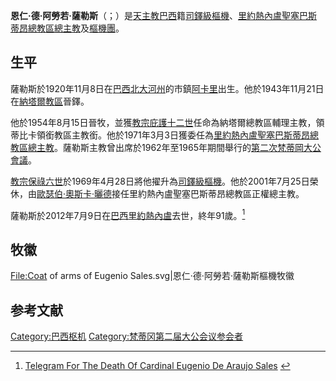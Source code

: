 {{Multiple issues|
{{expand|time=2017-02-06T01:15:48+00:00}}
{{Refimprove|time=2020-01-10T18:43:08+00:00}}
}}
{{NoteTA
|T=zh-hant:安日納·薩勒斯; zh-hans:安日纳·萨勒斯; zh-hk:恩仁·薩勒斯;
|1=zh-hant:安日納; zh-hans:安日纳; zh-hk:恩仁;
}}
{{Infobox Christian leader
| type             = Cardinal
| honorific-prefix =
| name             = 恩仁·薩勒斯<br />Eugênio Sales
| honorific-suffix =
| title            = [[天主教里約熱內盧總教區|天主教里約熱內盧聖塞巴斯蒂昂總教區總主教]]
| image            = Cardeal sales.jpg
| caption          = 
| province         =
| archdiocese      = 里約熱內盧聖塞巴斯蒂昂總教區
| see              = 
| enthroned        = 1971年3月3日
| ended            = 2001年7月25日
| predecessor      = {{link-en|雅各伯·德·巴羅斯·卡馬拉|Jaime de Barros Câmara}}
| successor        = [[歐瑟伯·奧斯卡·曬德|歐瑟伯·奧斯卡·曬德]]，{{link-en|聖心司鐸會|Priests of the Sacred Heart|S.C.J.}}
| ordination       = 1943年11月21日
| consecration     = 1954年8月15日
| cardinal         = 1969年4月28日
| created_cardinal_by = [[教宗保祿六世|教宗保祿六世]]
| rank             = [[樞機|司鐸級樞機]]
| birth_name       =
| birth_date       = {{birth date|1920|11|8|df=y}}
| birth_place      = [[巴西|巴西]][[北大河州|北大河州]][[阿卡里_(北大河州)|阿卡里]]
| death_date       = {{death date and age|2012|7|9|1920|11|8|df=yes}}
| death_place      = 巴西[[里約熱內盧|里約熱內盧]]
| buried           =
| nationality      =
| religion         = 天主教
| residence        = 巴西
| previous_post    = {{unbulleted list|[[天主教納塔爾總教區|納塔爾總教區輔理主教]]（1968年－1971年）|蒂比卡領銜教區領銜主教（1968年－1971年）}}
| parents          =
| spouse           =
| profession       =
| coat_of_arms     = Coat of arms of Eugenio Sales.svg
}}

'''恩仁·德·阿勞若·薩勒斯'''（{{lang-pt|Eugênio de Araújo Sales}}；{{bd|1920年|11月8日|2012年|7月9日|catIdx=Eugênio de Araújo Sales}}）是[[天主教|天主教]][[巴西|巴西]]籍[[樞機|司鐸級樞機]]、[[天主教里約熱內盧總教區|里約熱內盧聖塞巴斯蒂昂總教區總主教]]及[[樞機團|樞機團]]{{link-en|首席司鐸|Protopriest}}。

==生平==
薩勒斯於1920年11月8日在[[巴西|巴西]][[北大河州|北大河州]]的市鎮[[阿卡里_(北大河州)|阿卡里]]出生。他於1943年11月21日在[[天主教納塔爾總教區|納塔爾教區]]晉鐸。

他於1954年8月15日晉牧，並獲[[教宗庇護十二世|教宗庇護十二世]]任命為納塔爾總教區輔理主教，領蒂比卡領銜教區主教銜。他於1971年3月3日獲委任為[[天主教里約熱內盧總教區|里約熱內盧聖塞巴斯蒂昂總教區總主教]]。薩勒斯主教曾出席於1962年至1965年期間舉行的[[第二次梵蒂岡大公會議|第二次梵蒂岡大公會議]]。

[[教宗保祿六世|教宗保祿六世]]於1969年4月28日將他擢升為[[樞機|司鐸級樞機]]。他於2001年7月25日榮休，由{{link-en|聖心司鐸會|Priests of the Sacred Heart|聖心司鐸會會士}}[[歐瑟伯·奧斯卡·曬德|歐瑟伯·奧斯卡·曬德]]接任里約熱內盧聖塞巴斯蒂昂總教區正權總主教。

薩勒斯於2012年7月9日在[[巴西|巴西]][[里約熱內盧|里約熱內盧]]去世，終年91歲。<ref>[https://catholicnews.sg/index.php?option=com_content&view=article&id=7735:telegram-for-the-death-of-cardinal-eugenio-de-araujo-sales&catid=196:vis-vatican-information-service&Itemid=127 Telegram For The Death Of Cardinal Eugenio De Araujo Sales] {{webarchive|url=https://web.archive.org/web/20140809195833/https://catholicnews.sg/index.php?option=com_content&view=article&id=7735%3Atelegram-for-the-death-of-cardinal-eugenio-de-araujo-sales&catid=196%3Avis-vatican-information-service&Itemid=127 |date=2014-08-09 }}</ref>

== 牧徽 ==
<gallery>
File:Coat of arms of Eugenio Sales.svg|恩仁·德·阿勞若·薩勒斯樞機牧徽
</gallery>

== 参考文献 ==
{{reflist}}

{{Authority control}}

[[Category:巴西枢机|Category:巴西枢机]]
[[Category:梵蒂冈第二届大公会议参会者|Category:梵蒂冈第二届大公会议参会者]]